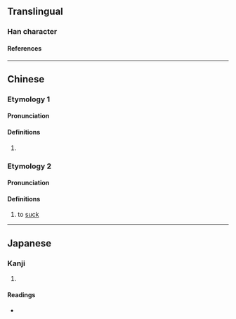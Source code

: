 {{character info/new}}
==Translingual==

===Han character===
{{Han char|rn=30|rad=口|as=04|sn=7|four=61090|canj=RMF|ids=⿰口不}}

====References====
{{Han ref|kx=0177.290|dkj=03338|dj=0395.100|hdz=10586.040|uh=5425}}

----

==Chinese==
{{zh-forms}}
===Etymology 1===
====Pronunciation====
{{zh-pron
|m=bù
|c=bat1
|cat=pn
}}

====Definitions====
{{zh-hanzi}}

# {{zh-only|嗊吥|[[Kampot]]}}

===Etymology 2===
====Pronunciation====
{{zh-pron
|m=pōu
|cat=v
}}

====Definitions====
{{zh-hanzi}}

# to [[suck]]

----

==Japanese==

===Kanji===
{{ja-kanji|grade=|rs=口04}}

# {{rfdef|ja|sort=口04}}

====Readings====
* {{ja-readings|on=[[ほう]] (hō), [[ふ]] (fu)|kun=}}